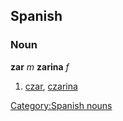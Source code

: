 == Spanish ==
=== Noun ===
'''zar''' ''m'' '''zarina''' ''f''
# [[czar]], [[czarina]]

[[Category:Spanish nouns]]